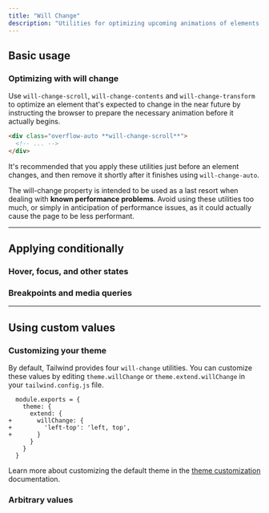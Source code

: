 ```yaml
---
title: "Will Change"
description: "Utilities for optimizing upcoming animations of elements that are expected to change."
---
```




## Basic usage

### Optimizing with will change

Use `will-change-scroll`, `will-change-contents` and `will-change-transform` to optimize an element that's expected to change in the near future by instructing the browser to prepare the necessary animation before it actually begins.

```html
<div class="overflow-auto **will-change-scroll**">
  <!-- ... -->
</div>
```

It's recommended that you apply these utilities just before an element changes, and then remove it shortly after it finishes using `will-change-auto`.

The will-change property is intended to be used as a last resort when dealing with **known performance problems**. Avoid using these utilities too much, or simply in anticipation of performance issues, as it could actually cause the page to be less performant.

---

## <Heading ignore>Applying conditionally</Heading>

### <Heading ignore>Hover, focus, and other states</Heading>

<HoverFocusAndOtherStates defaultClass="will-change-auto" featuredClass="will-change-scroll" />

### <Heading ignore>Breakpoints and media queries</Heading>

<BreakpointsAndMediaQueries defaultClass="will-change-auto" featuredClass="will-change-scroll" />

---

## Using custom values

### Customizing your theme

By default, Tailwind provides four `will-change` utilities. You can customize these values by editing `theme.willChange` or `theme.extend.willChange` in your `tailwind.config.js` file.

```diff-js {{ filename: 'tailwind.config.js' }}
  module.exports = {
    theme: {
      extend: {
+       willChange: {
+         'left-top': 'left, top',
+       }
      }
    }
  }
```

Learn more about customizing the default theme in the [theme customization](/docs/theme#customizing-the-default-theme) documentation.

### Arbitrary values

<ArbitraryValues property="will-change" featuredClass="will-change-[top,left]" />
